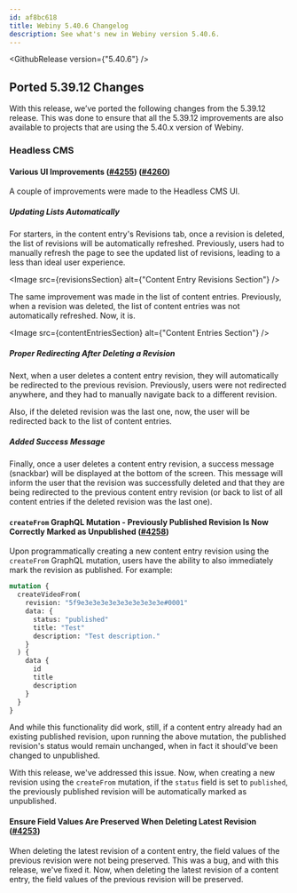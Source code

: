 ```yaml
---
id: af8bc618
title: Webiny 5.40.6 Changelog
description: See what's new in Webiny version 5.40.6.
---
```



<GithubRelease version={"5.40.6"} />

## Ported 5.39.12 Changes

With this release, we’ve ported the following changes from the 5.39.12 release. This was done to ensure that all the 5.39.12 improvements are also available to projects that are using the 5.40.x version of Webiny.

### Headless CMS

#### Various UI Improvements ([#4255](https://github.com/webiny/webiny-js/pull/4255)) ([#4260](https://github.com/webiny/webiny-js/pull/4260))

A couple of improvements were made to the Headless CMS UI.

##### Updating Lists Automatically

For starters, in the content entry's Revisions tab, once a revision is deleted, the list of revisions will be automatically refreshed. Previously, users had to manually refresh the page to see the updated list of revisions, leading to a less than ideal user experience.

<Image src={revisionsSection} alt={"Content Entry Revisions Section"} />

The same improvement was made in the list of content entries. Previously, when a revision was deleted, the list of content entries was not automatically refreshed. Now, it is.

<Image src={contentEntriesSection} alt={"Content Entries Section"} />

##### Proper Redirecting After Deleting a Revision

Next, when a user deletes a content entry revision, they will automatically be redirected to the previous revision. Previously, users were not redirected anywhere, and they had to manually navigate back to a different revision.

Also, if the deleted revision was the last one, now, the user will be redirected back to the list of content entries.

##### Added Success Message

Finally, once a user deletes a content entry revision, a success message (snackbar) will be displayed at the bottom of the screen. This message will inform the user that the revision was successfully deleted and that they are being redirected to the previous content entry revision (or back to list of all content entries if the deleted revision was the last one).

#### `createFrom` GraphQL Mutation - Previously Published Revision Is Now Correctly Marked as Unpublished ([#4258](https://github.com/webiny/webiny-js/pull/4258))

Upon programmatically creating a new content entry revision using the `createFrom` GraphQL mutation, users have the ability to also immediately mark the revision as published. For example:

```graphql
mutation {
  createVideoFrom(
    revision: "5f9e3e3e3e3e3e3e3e3e3e3e#0001"
    data: {
      status: "published"
      title: "Test"
      description: "Test description."
    }
  ) {
    data {
      id
      title
      description
    }
  }
}
```

And while this functionality did work, still, if a content entry already had an existing published revision, upon running the above mutation, the published revision's status would remain unchanged, when in fact it should've been changed to unpublished.

With this release, we've addressed this issue. Now, when creating a new revision using the `createFrom` mutation, if the `status` field is set to `published`, the previously published revision will be automatically marked as unpublished.

#### Ensure Field Values Are Preserved When Deleting Latest Revision ([#4253](https://github.com/webiny/webiny-js/pull/4253))

When deleting the latest revision of a content entry, the field values of the previous revision were not being preserved. This was a bug, and with this release, we've fixed it. Now, when deleting the latest revision of a content entry, the field values of the previous revision will be preserved.
